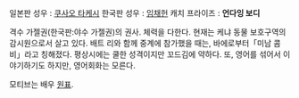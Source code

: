 일본판 성우 : [[쿠사오 타케시]] 
한국판 성우 : [[임채헌]] 
캐치 프라이즈 : '''언다잉 보디'''

격수 가젤권(한국판:야수 가젤권)의 권사. 체력을 다한다. 현재는 케냐 동물 보호구역의 감시원으로서 살고 있다. 배트 리와 함께 중계에 참가했을 때는, 바에로부터「미남 콤비」라고 칭해졌다. 평상시에는 쿨한 성격이지만 꼬드김에 약하다. 또, 영어를 섞어서 이야기하기도 하지만, 영어회화는 모른다. 

모티브는 배우 [[원표]].
